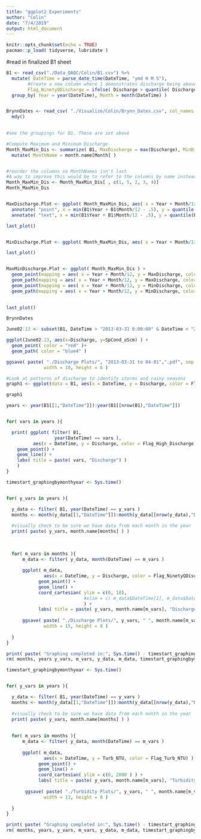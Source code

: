 ```yaml
---
title: "ggplot2 Experiments"
author: "Colin"
date: "7/4/2019"
output: html_document
---
```


```r
knitr::opts_chunk$set(echo = TRUE)
pacman::p_load( tidyverse, lubridate )
```


#read in finalized B1 sheet
```r

B1 <- read_csv("./Data_QAQC/Colin/B1.csv") %>%
  mutate( DateTime = parse_date_time(DateTime, "ymd H M S"),
        #Create a new column where 1 demonstrates discharge being above the 90th percentile, 0 means it is not
        Flag_NinetyQDischarge = ifelse( Discharge > quantile( Discharge, .9, names = FALSE), 1, 0 ) ) %>%
  group_by( Year = year(DateTime), Month = month(DateTime) )


BrynnDates <- read_csv( "./Visualize/Colin/Brynn_Dates.csv", col_names = FALSE )[[1]] %>%
  mdy()
  
```


```r
#see the groupings for B1. These are set above

#Compute Maximum and Minimum Discharge
Month_MaxMin_Dis <- summarize( B1, MaxDischarge = max(Discharge), MinDischarge = min(Discharge), ) %>% 
  mutate( MonthName = month.name[Month] ) 


#reorder the columns so MonthNames isn't last
#A way to improve this would be to refer to the columns by name instead of original place
Month_MaxMin_Dis <- Month_MaxMin_Dis[ , c(1, 5, 2, 3, 4)]
Month_MaxMin_Dis


MaxDischarge.Plot <- ggplot( Month_MaxMin_Dis, aes( x = Year + Month/12, y = MaxDischarge, color = Month) ) + geom_point() + geom_path() + labs( title = "Maximum Discharge by Month") +
  annotate( "point", x = min(B1$Year + B1$Month/12 - .5), y = quantile(B1$Discharge, 0.9, names = FALSE), ) +
  annotate( "text", x = min(B1$Year + B1$Month/12 - .5), y = quantile(B1$Discharge, 0.9, names = FALSE), label = "90th Quantile")

last_plot()


MinDischarge.Plot <- ggplot( Month_MaxMin_Dis, aes( x = Year + Month/12, y = MinDischarge, color = Month) ) + geom_point() + geom_path() + labs( title = "Minimum Discharge by Month")

last_plot()


MaxMinDischarge.Plot <- ggplot( Month_MaxMin_Dis ) +
  geom_point(mapping = aes( x = Year + Month/12, y = MaxDischarge, color = Month)) +
  geom_path(mapping = aes( x = Year + Month/12, y = MaxDischarge, color = Month)) +
  geom_point(mapping = aes( x = Year + Month/12, y = MinDischarge, color = Month)) +
  geom_path(mapping = aes( x = Year + Month/12, y = MinDischarge, color = Month))
  

last_plot()

```

```r
BrynnDates

June02.13 <- subset(B1, DateTime > "2013-03-31 0:00:00" & DateTime < "2013-04-01 23:45:00" )

ggplot(June02.13, aes(x=Discharge, y=SpCond_uScm) ) +
  geom_point( color = "red" )+
  geom_path( color = "blue4" )

ggsave( paste( "./Discharge Plots/", "2013-03-31 to 04-01",".pdf", sep = "" ),
              width = 10, height = 6 )

```



```r

#Look at patterns of discharge to identify storms and rainy seasons
graph1 <- ggplot(data = B1, aes(x = DateTime, y = Discharge, color = Flag_NinetyQDischarge)) + geom_point() + geom_path()

graph1


```



```r


years <- year(B1[[1,"DateTime"]]):year(B1[[nrow(B1),"DateTime"]])


for( vars in years ){

  print( ggplot( filter( B1,
                  year(DateTime) == vars ),
          aes(x = DateTime, y = Discharge, color = Flag_High_Discharge) ) +
    geom_point() + 
    geom_line() +
    labs( title = paste( vars, "Discharge") )
    )
}
```



```r
timestart_graphingbymonthyear <- Sys.time()


for( y_vars in years ){

  y_data <- filter( B1, year(DateTime) == y_vars )
  months <- month(y_data[[1,"DateTime"]]):month(y_data[[nrow(y_data),"DateTime"]])
  
  #visually check to be sure we have data from each month in the year
  print( paste( y_vars, month.name[months] ) )
  
  
  
  for( m_vars in months ){
      m_data <- filter( y_data, month(DateTime) == m_vars )
    
      ggplot( m_data,
              aes(x = DateTime, y = Discharge, color = Flag_NinetyQDischarge) ) +
            geom_point() +
            geom_line() +
            coord_cartesian( ylim = c(0, 18),
                             #xlim = c( m_data$DateTime[1], m_data$DateTime[length(m_data)])
                             ) +
            labs( title = paste( y_vars, month.name[m_vars], "Discharge") )
    
      ggsave( paste( "./Discharge Plots/", y_vars, " ", month.name[m_vars],  ".png", sep = "" ),
              width = 15, height = 8 )
    
  }
}

print( paste( "Graphing completed in:", Sys.time() - timestart_graphingbymonthyear, "minutes" ) )
rm( months, years y_vars, m_vars, y_data, m_data, timestart_graphingbymonthyear )

```


```r
timestart_graphingbymonthyear <- Sys.time()


for( y_vars in years ){

  y_data <- filter( B1, year(DateTime) == y_vars )
  months <- month(y_data[[1,"DateTime"]]):month(y_data[[nrow(y_data),"DateTime"]])
  
  #visually check to be sure we have data from each month in the year
  print( paste( y_vars, month.name[months] ) )
  
  
  for( m_vars in months ){
      m_data <- filter( y_data, month(DateTime) == m_vars )
    
      ggplot( m_data,
              aes(x = DateTime, y = Turb_NTU, color = Flag_Turb_NTU) ) +
            geom_point() +
            geom_line() +
            coord_cartesian( ylim = c(0, 2000 ) ) +
            labs( title = paste( y_vars, month.name[m_vars], "Turbidity") )
    
       ggsave( paste( "./Turbidity Plots/", y_vars, " ", month.name[m_vars],  ".png", sep = "" ),
              width = 13, height = 8 )
    
  }
}

print( paste( "Graphing completed in:", Sys.time() - timestart_graphingbymonthyear, "minutes" ) )
rm( months, years, y_vars, m_vars, y_data, m_data, timestart_graphingbymonthyear )

```
